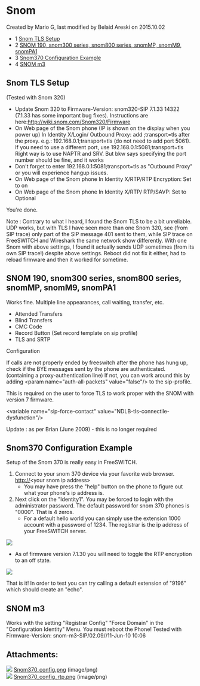 
# Snom 

 Created by  Mario G, last modified by  Belaid Areski on 2015.10.02

* 1 [Snom TLS Setup](#snom-tls-setup)
* 2 [SNOM 190, snom300 series, snom800 series, snomMP, snomM9, snomPA1](#snom-190-snom300-series-snom800-series-snommp-snomm9-snompa1)
* 3 [Snom370 Configuration Example](#snom370-configuration-example)
* 4 [SNOM m3](#snom-m3)

## Snom TLS Setup

(Tested with Snom 320)

* Update Snom 320 to Firmware-Version: snom320-SIP 7.1.33 14322 (7.1.33 has some important bug fixes). Instructions are here:<http://wiki.snom.com/Snom320/Firmware>
* On Web page of the Snom phone (IP is shown on the display when you power up) In Identity X/Login/ Outbound Proxy: add ;transport=tls after the proxy. e.g.: 192.168.0.1;transport=tls (do not need to add port 5061). If you need to use a different port, use 192.168.0.1:5081;transport=tls Right way is to use NAPTR and SRV. But bkw says specifying the port number should be fine, and it works
* Don't forget to enter 192.168.0.1:5081;transport=tls as "Outbound Proxy" or you will experience hangup issues.
* On Web page of the Snom phone In Identity X/RTP/RTP Encryption: Set to on
* On Web page of the Snom phone In Identity X/RTP/ RTP/SAVP: Set to Optional

You're done.

Note : Contrary to what I heard, I found the Snom TLS to be a bit unreliable. UDP works, but with TLS I have seen more than one Snom 320, see (from SIP trace) only part of the SIP message 401 sent to them, while SIP trace on FreeSWITCH and Wireshark the same network show differently. With one Snom with above settings, I found it actually sends UDP sometimes (from its own SIP trace!) despite above settings. Reboot did not fix it either, had to reload firmware and then it worked for sometime.

## SNOM 190, snom300 series, snom800 series, snomMP, snomM9, snomPA1

Works fine. Multiple line appearances, call waiting, transfer, etc.

* Attended Transfers
* Blind Transfers
* CMC Code
* Record Button (Set record template on sip profile)
* TLS and SRTP

Configuration

If calls are not properly ended by freeswitch after the phone has hung up, check if the BYE messages sent by the phone are authenticated. (containing a proxy-authentication line) If not, you can work around this by adding &lt;param name="auth-all-packets" value="false"/> to the sip-profile.

This is required on the user to force TLS to work proper with the SNOM with version 7 firmware.

&lt;variable name="sip-force-contact" value="NDLB-tls-connectile-dysfunction"/>

Update : as per Brian (June 2009) - this is no longer required 

## Snom370 Configuration Example

Setup of the Snom 370 is really easy in FreeSWITCH.

1. Connect to your snom 370 device via your favorite web browser. [http://](https://confluence.freeswitch.org/http:/)&lt;your snom ip address>  
   * You may have press the "help" button on the phone to figure out what your phone's ip address is.
2. Next click on the "Identity1". You may be forced to login with the administrator password. The default password for snom 370 phones is "0000". That is 4 zeros.  
   * For a default hello world you can simply use the extension 1000 account with a password of 1234\. The registrar is the ip address of your FreeSWITCH server.

![](/attachments/1966934/9634329.png)

* As of firmware version 7.1.30 you will need to toggle the RTP encryption to an off state.

![](/attachments/1966934/9634330.png)

That is it! In order to test you can try calling a default extension of "9196" which should create an "echo".

## SNOM m3

Works with the setting "Registrar Config" "Force Domain" in the "Configuration Identity" Menu. You must reboot the Phone! Tested with Firmware-Version: snom-m3-SIP/02.09//11-Jun-10 10:06

## Attachments:

![](/images/icons/bullet_blue.gif) [Snom370\_config.png](/attachments/1966934/9634329.png) (image/png)  
![](/images/icons/bullet_blue.gif) [Snom370\_config\_rtp.png](/attachments/1966934/9634330.png) (image/png)  


